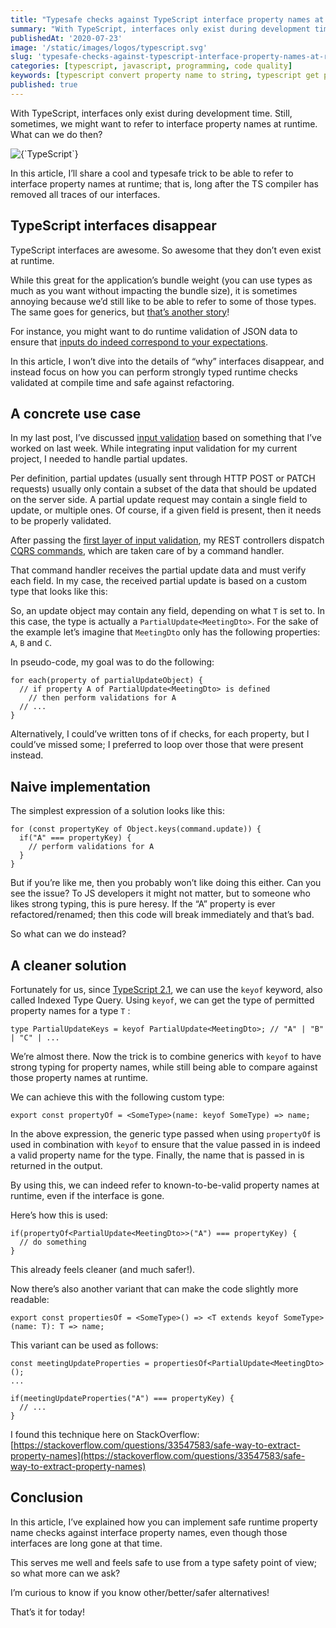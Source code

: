 ```yaml
---
title: "Typesafe checks against TypeScript interface property names at runtime"
summary: "With TypeScript, interfaces only exist during development time. Still, sometimes, we might want to refer to interface property names at runtime. Here's a good solution!"
publishedAt: '2020-07-23'
image: '/static/images/logos/typescript.svg'
slug: 'typesafe-checks-against-typescript-interface-property-names-at-runtime'
categories: [typescript, javascript, programming, code quality]
keywords: [typescript convert property name to string, typescript get property name of type, typescript]
published: true
---
```


With TypeScript, interfaces only exist during development time. Still, sometimes, we might want to refer to interface property names at runtime. What can we do then?

<BlogPostCenteredContent>
  <Image
    alt={`TypeScript`}
    src={`/static/images/logos/typescript.svg`}
    width={400}
    height={400}
    priority
  />
</BlogPostCenteredContent>

In this article, I’ll share a cool and typesafe trick to be able to refer to interface property names at runtime; that is, long after the TS compiler has removed all traces of our interfaces.

## TypeScript interfaces disappear

TypeScript interfaces are awesome. So awesome that they don’t even exist at runtime.

While this great for the application’s bundle weight (you can use types as much as you want without impacting the bundle size), it is sometimes annoying because we’d still like to be able to refer to some of those types. The same goes for generics, but [that’s another story](https://medium.com/javascript-in-plain-english/typescript-non-goals-43f47c1ecd84)!

For instance, you might want to do runtime validation of JSON data to ensure that [inputs do indeed correspond to your expectations](https://medium.com/@dSebastien/input-validation-with-nestjs-7184ba81af7e).

In this article, I won’t dive into the details of “why” interfaces disappear, and instead focus on how you can perform strongly typed runtime checks validated at compile time and safe against refactoring.

## A concrete use case

In my last post, I’ve discussed [input validation](https://medium.com/@dSebastien/input-validation-with-nestjs-7184ba81af7e) based on something that I’ve worked on last week. While integrating input validation for my current project, I needed to handle partial updates.

Per definition, partial updates (usually sent through HTTP POST or PATCH requests) usually only contain a subset of the data that should be updated on the server side. A partial update request may contain a single field to update, or multiple ones. Of course, if a given field is present, then it needs to be properly validated.

After passing the [first layer of input validation](https://medium.com/@dSebastien/input-validation-with-nestjs-7184ba81af7e), my REST controllers dispatch [CQRS commands](https://docs.nestjs.com/recipes/cqrs), which are taken care of by a command handler.

That command handler receives the partial update data and must verify each field. In my case, the received partial update is based on a custom type that looks like this:

<Gist gistLink="dsebastien/6f24f712bd0d72ccdb331fa0121dc2fc" />

So, an update object may contain any field, depending on what `T` is set to. In this case, the type is actually a `PartialUpdate<MeetingDto>`. For the sake of the example let’s imagine that `MeetingDto` only has the following properties: `A`, `B` and `C`.

In pseudo-code, my goal was to do the following:

```
for each(property of partialUpdateObject) {
  // if property A of PartialUpdate<MeetingDto> is defined
    // then perform validations for A
  // ...
}
```

Alternatively, I could’ve written tons of if checks, for each property, but I could’ve missed some; I preferred to loop over those that were present instead.

## Naive implementation

The simplest expression of a solution looks like this:

```
for (const propertyKey of Object.keys(command.update)) {
  if("A" === propertyKey) {
    // perform validations for A
  }
}
```

But if you’re like me, then you probably won’t like doing this either. Can you see the issue? To JS developers it might not matter, but to someone who likes strong typing, this is pure heresy. If the “A” property is ever refactored/renamed; then this code will break immediately and that’s bad.

So what can we do instead?

## A cleaner solution

Fortunately for us, since [TypeScript 2.1](https://www.typescriptlang.org/docs/handbook/release-notes/typescript-2-1.html), we can use the `keyof` keyword, also called Indexed Type Query. Using `keyof`, we can get the type of permitted property names for a type `T` :

```
type PartialUpdateKeys = keyof PartialUpdate<MeetingDto>; // "A" | "B" | "C" | ...
```

We’re almost there. Now the trick is to combine generics with `keyof` to have strong typing for property names, while still being able to compare against those property names at runtime.

We can achieve this with the following custom type:

```
export const propertyOf = <SomeType>(name: keyof SomeType) => name;
```

In the above expression, the generic type passed when using `propertyOf` is used in combination with `keyof` to ensure that the value passed in is indeed a valid property name for the type. Finally, the name that is passed in is returned in the output.

By using this, we can indeed refer to known-to-be-valid property names at runtime, even if the interface is gone.

Here’s how this is used:

```
if(propertyOf<PartialUpdate<MeetingDto>>("A") === propertyKey) {
  // do something
}
```

This already feels cleaner (and much safer!).

Now there’s also another variant that can make the code slightly more readable:

```
export const propertiesOf = <SomeType>() => <T extends keyof SomeType>(name: T): T => name;
```

This variant can be used as follows:

```
const meetingUpdateProperties = propertiesOf<PartialUpdate<MeetingDto>();
...

if(meetingUpdateProperties("A") === propertyKey) {
  // ...
}
```

I found this technique here on StackOverflow: [https://stackoverflow.com/questions/33547583/safe-way-to-extract-property-names](https://stackoverflow.com/questions/33547583/safe-way-to-extract-property-names)

## Conclusion

In this article, I’ve explained how you can implement safe runtime property name checks against interface property names, even though those interfaces are long gone at that time.

This serves me well and feels safe to use from a type safety point of view; so what more can we ask?

I’m curious to know if you know other/better/safer alternatives!

That’s it for today!

<BlogPostSignature />

